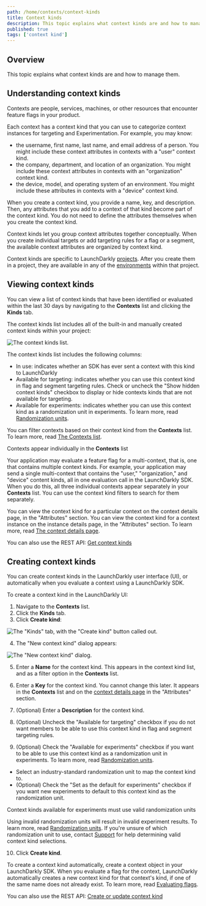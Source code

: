 ```yaml
---
path: /home/contexts/context-kinds
title: Context kinds
description: This topic explains what context kinds are and how to manage them.
published: true
tags: ['context kind']
---
```


## Overview

This topic explains what context kinds are and how to manage them.

## Understanding context kinds

Contexts are people, services, machines, or other resources that encounter feature flags in your product.

Each context has a context kind that you can use to categorize context instances for targeting and Experimentation. For example, you may know:

* the username, first name, last name, and email address of a person. You might include these context attributes in contexts with a "user" context kind.
* the company, department, and location of an organization. You might include these context attributes in contexts with an "organization" context kind.
* the device, model, and operating system of an environment. You might include these attributes in contexts with a "device" context kind.

When you create a context kind, you provide a name, key, and description. Then, any attributes that you add to a context of that kind become part of the context kind. You do not need to define the attributes themselves when you create the context kind.

Context kinds let you group context attributes together conceptually. When you create individual targets or add targeting rules for a flag or a segment, the available context attributes are organized by context kind.

Context kinds are specific to LaunchDarkly [projects](/home/organize/projects). After you create them in a project, they are available in any of the [environments](/home/organize/environments) within that project.

## Viewing context kinds

You can view a list of context kinds that have been identified or evaluated within the last 30 days by navigating to the **Contexts** list and clicking the **Kinds** tab.

The context kinds list includes all of the built-in and manually created context kinds within your project:

![The context kinds list.](contexts-kinds-tab.png)

The context kinds list includes the following columns:

- In use: indicates whether an SDK has ever sent a context with this kind to LaunchDarkly
- Available for targeting: indicates whether you can use this context kind in flag and segment targeting rules. Check or uncheck the "Show hidden context kinds" checkbox to display or hide contexts kinds that are not available for targeting.
- Available for experiments: indicates whether you can use this context kind as a randomization unit in experiments. To learn more, read [Randomization units](/home/creating-experiments/allocation#randomization-units).

You can filter contexts based on their context kind from the **Contexts** list. To learn more, read [The Contexts list](/home/contexts/contexts-list).

<Callout intent="info">
<CalloutTitle>Contexts appear individually in the <strong>Contexts</strong> list</CalloutTitle>
<CalloutDescription>

Your application may evaluate a feature flag for a multi-context, that is, one that contains multiple context kinds. For example, your application may send a single multi-context that contains the "user," "organization," and "device" content kinds, all in one evaluation call in the LaunchDarkly SDK. When you do this, all three individual contexts appear separately in your **Contexts** list. You can use the context kind filters to search for them separately.

</CalloutDescription>
</Callout>

You can view the context kind for a particular context on the context details page, in the "Attributes" section. You can view the context kind for a context instance on the instance details page, in the "Attributes" section. To learn more, read [The context details page](/home/contexts/context-details).

<LearnMore>

You can also use the REST API: [Get context kinds](https://apidocs.launchdarkly.com/tag/Contexts-(beta)#operation/getContextKindsByProjectKey)

</LearnMore>

## Creating context kinds

You can create context kinds in the LaunchDarkly user interface (UI), or automatically when you evaluate a context using a LaunchDarkly SDK.

To create a context kind in the LaunchDarkly UI:

1. Navigate to the **Contexts** list.
2. Click the **Kinds** tab.
3. Click **Create kind**:

![The "Kinds" tab, with the "Create kind" button called out.](contexts-create-kind-callout.png)

4. The "New context kind" dialog appears:

![The "New context kind" dialog.](contexts-new-context-kind.png)
<br />

5. Enter a **Name** for the context kind. This appears in the context kind list, and as a filter option in the **Contexts** list.

6. Enter a **Key** for the context kind. You cannot change this later. It appears in the **Contexts** list and on the [context details page](/home/contexts/context-details) in the "Attributes" section.

7. (Optional) Enter a **Description** for the context kind.

8. (Optional) Uncheck the "Available for targeting" checkbox if you do not want members to be able to use this context kind in flag and segment targeting rules.

9. (Optional) Check the "Available for experiments" checkbox if you want to be able to use this context kind as a randomization unit in experiments. To learn more, read [Randomization units](/home/creating-experiments/allocation#randomization-units).
  - Select an industry-standard randomization unit to map the context kind to.
  - (Optional) Check the "Set as the default for experiments" checkbox if you want new experiments to default to this context kind as the randomization unit.

<Callout intent="warning">
<CalloutTitle>Context kinds available for experiments must use valid randomization units</CalloutTitle>
<CalloutDescription>

Using invalid randomization units will result in invalid experiment results. To learn more, read [Randomization units](/home/creating-experiments/allocation#randomization-units). If you're unsure of which randomization unit to use, contact [Support](https://support.launchdarkly.com/hc/en-us/requests/new) for help determining valid context kind selections.

</CalloutDescription>
</Callout>

10. Click **Create kind**.

To create a context kind automatically, create a context object in your LaunchDarkly SDK. When you evaluate a flag for the context, LaunchDarkly automatically creates a new context kind for that context's kind, if one of the same name does not already exist. To learn more, read [Evaluating flags](/sdk/features/evaluating).

<LearnMore>

You can also use the REST API: [Create or update context kind](https://apidocs.launchdarkly.com/tag/Contexts-(beta)#operation/putContextKind)

</LearnMore>
